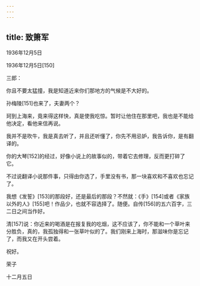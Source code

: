 ```yaml
---
---
---
```

title: 致箫军
---




1936年12月5日


1936年12月5日[150]


三郎：

你且不要太猛撞，我是知道近来你们那地方的气候是不大好的。

孙梅陵[151]也来了，夫妻两个？

珂到上海来，竟来得这样快，真是使我吃惊。暂时让他住在那里吧，我也是不能给他决定，看他来信再说。

我并不是吹牛，我是真去听了，并且还听懂了，你先不用忌妒，我告诉你，是有翻译的。

你的大琴[152]的经过，好像小说上的故事似的，带着它去修理，反而更打碎了它。

不过说翻译小说那件事，只得由你选了，手里没有书，那一块喜欢和不喜欢也忘记了。

我想《发誓》[153]的那段好，还是最后的那段？不然就：《手》[154]或者《家族以外的人》[155]吧！作品少，也就不容选择了。随便。自传[156]的五六百字，三二日之间当作好。

清[157]说：你近来的喝酒是在报复我的吃烟，这不应该了，你不能和一个草叶来分胜负，真的，我孤独得和一张草叶似的了。我们刚来上海时，那滋味你是忘记了，而我又在开头尝着。

祝好。

荣子

十二月五日